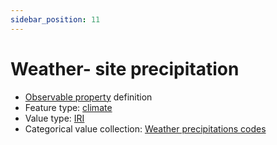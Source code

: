 ```yaml
---
sidebar_position: 11
---
```



# Weather- site precipitation

- [Observable property](/viewers/dawe-vocabs?uri=https://linked.data.gov.au/def/nrm/b7e7f67b-d983-4167-baca-57cab6dd89a2) definition
- Feature type: [climate](http://linked.data.gov.au/def/tern-cv/6d40d71e-58cd-4f75-8304-40c01fe5f74c)
- Value type: [IRI](https://w3id.org/tern/ontologies/tern/IRI)
- Categorical value collection: [Weather precipitations codes](/viewers/dawe-vocabs?uri=https://linked.data.gov.au/def/nrm/36e4cff5-f238-45e3-85ec-bdd0973f09d7)

<Example protocolModule="vertebrate-active" observableProperty="https://linked.data.gov.au/def/nrm/b7e7f67b-d983-4167-baca-57cab6dd89a2" />
